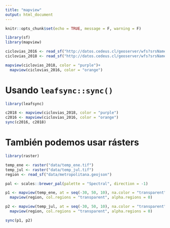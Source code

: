 ```yaml
---
title: "mapview"
output: html_document
---
```


```r
knitr::opts_chunk$set(echo = TRUE, message = F, warning = F)
```

```r
library(sf)
library(mapview)

ciclovias_2016 <- read_sf("http://datos.cedeus.cl/geoserver/wfs?srsName=EPSG%3A4326&typename=geonode%3Aciclovias_existentes_09_16&outputFormat=json&version=1.0.0&service=WFS&request=GetFeature")
ciclovias_2018 <- read_sf("http://datos.cedeus.cl/geoserver/wfs?srsName=EPSG%3A4326&typename=geonode%3Aciclovias_sendasmultiproposito_existentes_rms_2019_gorerms&outputFormat=json&version=1.0.0&service=WFS&request=GetFeature")

mapview(ciclovias_2018, color = "purple")+
  mapview(ciclovias_2016, color = "orange")
```

# Usando `leafsync::sync()`

```r
library(leafsync)

c2018 <- mapview(ciclovias_2018, color = "purple")
c2016 <- mapview(ciclovias_2016, color = "orange")
sync(c2016, c2018)
```

# También podemos usar rásters

```r
library(raster)

temp_ene <- raster("data/temp_ene.tif")
temp_jul <- raster("data/temp_jul.tif")
region <- read_sf("data/metropolitana.geojson")

pal <- scales::brewer_pal(palette = "Spectral", direction = -1)

p1 <- mapview(temp_ene, at = seq(-30, 50, 10), na.color = "transparent", col.regions = pal(5))+
  mapview(region, col.regions = "transparent", alpha.regions = 0)

p2 <- mapview(temp_jul, at = seq(-30, 50, 10), na.color = "transparent", col.regions = pal(5))+
  mapview(region, col.regions = "transparent", alpha.regions = 0)

sync(p1, p2)


```

